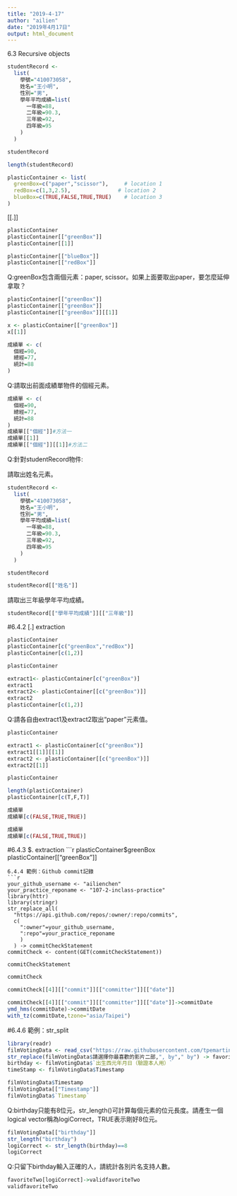 ```yaml
---
title: "2019-4-17"
author: "ailien"
date: "2019年4月17日"
output: html_document
---
```


6.3 Recursive objects

```r
studentRecord <-
  list(
    學號="410073058",
    姓名="王小明",
    性別="男",
    學年平均成績=list(
      一年級=88,
      二年級=90.3,
      三年級=92,
      四年級=95
    )
  )

studentRecord
```

```r
length(studentRecord)
```

```r
plasticContainer <- list(
  greenBox=c("paper","scissor"),     # location 1
  redBox=c(1,3,2.5),               # location 2
  blueBox=c(TRUE,FALSE,TRUE,TRUE)    # location 3
)
```

[[.]]
```r
plasticContainer
plasticContainer[["greenBox"]] 
plasticContainer[[1]]
```

```r
plasticContainer[["blueBox"]]
plasticContainer[["redBox"]]
```

Q:greenBox包含兩個元素：paper, scissor。如果上面要取出paper，要怎麼延伸拿取？
```r
plasticContainer[["greenBox"]] 
plasticContainer[["greenBox"]] 
plasticContainer[["greenBox"]][[1]]
```

```r
x <- plasticContainer[["greenBox"]] 
x[[1]]
```

```r
成績單 <- c(
  個經=90,
  總經=77,
  統計=88
)
```

Q:請取出前面成績單物件的個經元素。

```r
成績單 <- c(
  個經=90,
  總經=77,
  統計=88
)
成績單[["個經"]]#方法一
成績單[[1]]
成績單[["個經"]][[1]]#方法二
```

Q:針對studentRecord物件:

請取出姓名元素。
```r
studentRecord <-
  list(
    學號="410073058",
    姓名="王小明",
    性別="男",
    學年平均成績=list(
      一年級=88,
      二年級=90.3,
      三年級=92,
      四年級=95
    )
  )

studentRecord
```

```r
studentRecord[["姓名"]]
```

請取出三年級學年平均成績。

```r
studentRecord[["學年平均成績"]][["三年級"]]
```

#6.4.2 [.] extraction

```r
plasticContainer
plasticContainer[c("greenBox","redBox")] 
plasticContainer[c(1,2)]
```

```r
plasticContainer

extract1<- plasticContainer[c("greenBox")] 
extract1
extract2<- plasticContainer[[c("greenBox")]]
extract2
plasticContainer[c(1,2)]
```

Q:請各自由extract1及extract2取出“paper”元素值。

```r
plasticContainer

extract1 <- plasticContainer[c("greenBox")]
extract1[[1]][[1]]
extract2 <- plasticContainer[[c("greenBox")]]
extract2[[1]]
```

```r
plasticContainer

length(plasticContainer)
plasticContainer[c(T,F,T)]
```

```r
成績單
成績單[c(FALSE,TRUE,TRUE)]
```

```r
成績單
成績單[c(FALSE,TRUE,TRUE)]
```

#6.4.3 $. extraction
```r
plasticContainer$greenBox
plasticContainer[["greenBox"]]
```
6.4.4 範例：Github commit記錄
```r
your_github_username <- "ailienchen"
your_practice_reponame <- "107-2-inclass-practice"
library(httr)
library(stringr)
str_replace_all(
  "https://api.github.com/repos/:owner/:repo/commits",
  c(
    ":owner"=your_github_username,
    ":repo"=your_practice_reponame
    )
  ) -> commitCheckStatement
commitCheck <- content(GET(commitCheckStatement))
```

```r
commitCheckStatement
```
```r
commitCheck
```

```r
commitCheck[[4]][["commit"]][["committer"]][["date"]]
```
```r
commitCheck[[4]][["commit"]][["committer"]][["date"]]->commitDate
ymd_hms(commitDate)->commitDate
with_tz(commitDate,tzone="asia/Taipei")
```


#6.4.6 範例：str_split
```r
library(readr)
filmVotingData <- read_csv("https://raw.githubusercontent.com/tpemartin/github-data/master/podcastcompetition3.csv")
str_replace(filmVotingData$請選擇你最喜歡的影片二部,", by"," by") -> favoriteTwo
birthday <- filmVotingData$`出生西元年月日（驗證本人用）`
timeStamp <- filmVotingData$Timestamp
```

```r
filmVotingData$Timestamp
filmVotingData[["Timestamp"]]
filmVotingData$`Timestamp`
```

Q:birthday只能有8位元，str_length()可計算每個元素的位元長度。請產生一個logical vector稱為logiCorrect，TRUE表示剛好8位元。
```r
filmVotingData[["birthday"]]
str_length("birthday")
logiCorrect <- str_length(birthday)==8
logiCorrect
```

Q:只留下birthday輸入正確的人，請統計各別片名支持人數。
```r
favoriteTwo[logiCorrect]->validfavoriteTwo
validfavoriteTwo
```




























